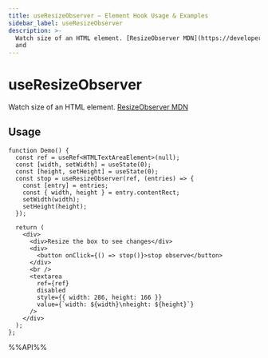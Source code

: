 ```yaml
---
title: useResizeObserver – Element Hook Usage & Examples
sidebar_label: useResizeObserver
description: >-
  Watch size of an HTML element. [ResizeObserver MDN](https://developer.mozilla.org/en-US/docs/Web/API/ResizeObserver). Learn usage patterns, best practices,
  and 
---
```

# useResizeObserver

Watch size of an HTML element. [ResizeObserver MDN](https://developer.mozilla.org/en-US/docs/Web/API/ResizeObserver)


## Usage

```tsx live
function Demo() {
  const ref = useRef<HTMLTextAreaElement>(null);
  const [width, setWidth] = useState(0);
  const [height, setHeight] = useState(0);
  const stop = useResizeObserver(ref, (entries) => {
    const [entry] = entries;
    const { width, height } = entry.contentRect;
    setWidth(width);
    setHeight(height);
  });

  return (
    <div>
      <div>Resize the box to see changes</div>
      <div>
        <button onClick={() => stop()}>stop observe</button>
      </div>
      <br />
      <textarea
        ref={ref}
        disabled
        style={{ width: 286, height: 166 }}
        value={`width: ${width}\nheight: ${height}`}
      />
    </div>
  );
};

```

%%API%%
